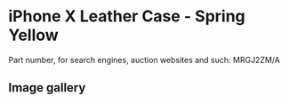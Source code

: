 
# iPhone X Leather Case - Spring Yellow

Part number, for search engines, auction websites and such: MRGJ2ZM/A

## Image gallery

<div style={{ width: '100%', maxWidth: '768px' }}>
<GalleryComponent
    images={[
      {
        original: "/everysource/MRGJ2.webp",
        thumbnail: "/everypreview/MRGJ2.webp",
      },
      {
        original: "/everysource/MRGJ2_AV1_SILVER.webp",
        thumbnail: "/everypreview/MRGJ2_AV1_SILVER.webp",
      },
      {
        original: "/everysource/MRGJ2_AV1_SPACE_GRAY.webp",
        thumbnail: "/everypreview/MRGJ2_AV1_SPACE_GRAY.webp",
      },
      {
        original: "/everysource/MRGJ2_AV2.webp",
        thumbnail: "/everypreview/MRGJ2_AV2.webp",
      }
    ]}
  />
</div>